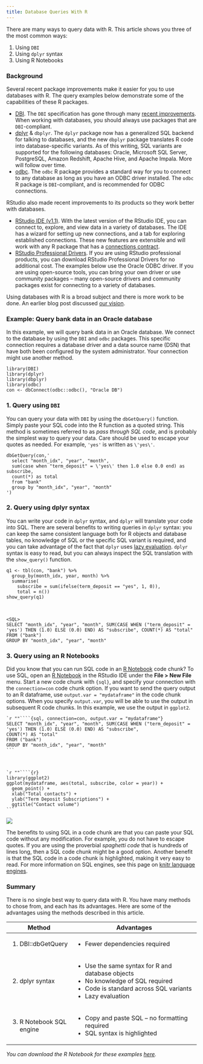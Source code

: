 ```yaml
---
title: Database Queries With R
---
```


There are many ways to query data with R. This article shows you three of the most common ways:

1. Using `DBI`
2. Using `dplyr` syntax
3. Using R Notebooks


### Background

Several recent package improvements make it easier for you to use databases with R. The query examples below demonstrate some of the capabilities of these R packages. 

* [DBI](/dbi). The `DBI` specification has gone through many [recent improvements](https://www.r-consortium.org/blog/2017/05/15/improving-dbi-a-retrospect). When working with databases, you should always use packages that are `DBI`-compliant.
* [dplyr](/dplyr) & `dbplyr`. The `dplyr` package now has a generalized SQL backend for talking to databases, and the new `dbplyr` package translates R code into database-specific variants. As of this writing, SQL variants are supported for the following databases: Oracle, Microsoft SQL Server, PostgreSQL, Amazon Redshift, Apache Hive, and Apache Impala. More will follow over time.
* [odbc](/odbc). The `odbc` R package provides a standard way for you to connect to any database as long as you have an ODBC driver installed. The `odbc` R package is `DBI`-compliant, and is recommended for ODBC connections.

RStudio also made recent improvements to its products so they work better with databases.

* [RStudio IDE (v1.1)](/connections). With the latest version of the RStudio IDE, you can connect to, explore, and view data in a variety of databases. The IDE has a wizard for setting up new connections, and a tab for exploring established connections. These new features are extensible and will work with any R package that has a [connections contract](/advanced/contract/).
* [RStudio Professional Drivers](/rstudio/pro-drivers/). If you are using RStudio professional products, you can download RStudio Professional Drivers for no additional cost. The examples below use the Oracle ODBC driver. If you are using open-source tools, you can bring your own driver or use community packages -- many open-source drivers and community packages exist for connecting to a variety of databases.

Using databases with R is a broad subject and there is more work to be done. An earlier blog post discussed [our vision](https://blog.rstudio.com/2017/06/27/dbplyr-1-1-0/). 

### Example: Query bank data in an Oracle database

In this example, we will query bank data in an Oracle database. We connect to the database by using the `DBI` and `odbc` packages. This specific connection requires a database driver and a data source name (DSN) that have both been configured by the system administrator. Your connection might use another method.

```
library(DBI)
library(dplyr)
library(dbplyr)
library(odbc)
con <- dbConnect(odbc::odbc(), "Oracle DB")
```

### 1. Query using `DBI`

You can query your data with `DBI` by using the `dbGetQuery()` function. Simply paste your SQL code into the R function as a quoted string. This method is sometimes referred to as *pass through SQL code*, and is probably the simplest way to query your data. Care should be used to escape your quotes as needed. For example, `'yes'` is written as `\'yes\'`.

```
dbGetQuery(con,'
  select "month_idx", "year", "month",
  sum(case when "term_deposit" = \'yes\' then 1.0 else 0.0 end) as subscribe,
  count(*) as total
  from "bank"
  group by "month_idx", "year", "month"
')
```

### 2. Query using dplyr syntax

You can write your code in `dplyr` syntax, and `dplyr` will translate your code into SQL. There are several benefits to writing queries in `dplyr` syntax: you can keep the same consistent language both for R objects and database tables, no knowledge of SQL or the specific SQL variant is required, and you can take advantage of the fact that `dplyr` uses [lazy evaluation](http://dbplyr.tidyverse.org/articles/dbplyr.html). `dplyr` syntax is easy to read, but you can always inspect the SQL translation with the `show_query()` function.

```
q1 <- tbl(con, "bank") %>%
  group_by(month_idx, year, month) %>%
  summarise(
    subscribe = sum(ifelse(term_deposit == "yes", 1, 0)),
    total = n())
show_query(q1)
```
<br/>
```
<SQL>
SELECT "month_idx", "year", "month", SUM(CASE WHEN ("term_deposit" = 'yes') THEN (1.0) ELSE (0.0) END) AS "subscribe", COUNT(*) AS "total"
FROM ("bank") 
GROUP BY "month_idx", "year", "month"
```

### 3. Query using an R Notebooks

Did you know that you can run SQL code in an [R Notebook](http://rmarkdown.rstudio.com/r_notebooks.html) code chunk? To use SQL, open an [R Notebook](http://rmarkdown.rstudio.com/r_notebooks.html) in the RStudio IDE under the **File > New File** menu. Start a new code chunk with `{sql}`, and specify your connection with the `connection=con` code chunk option. If you want to send the query output to an R dataframe, use `output.var = "mydataframe"` in the code chunk options. When you specify `output.var`, you will be able to use the output in subsequent R code chunks. In this example, we use the output in `ggplot2`.

````
`r ""````{sql, connection=con, output.var = "mydataframe"}
SELECT "month_idx", "year", "month", SUM(CASE WHEN ("term_deposit" = 'yes') THEN (1.0) ELSE (0.0) END) AS "subscribe",
COUNT(*) AS "total"
FROM ("bank") 
GROUP BY "month_idx", "year", "month"
```
````
<br/>
````
`r ""````{r}
library(ggplot2)
ggplot(mydataframe, aes(total, subscribe, color = year)) +
  geom_point() +
  xlab("Total contacts") +
  ylab("Term Deposit Subscriptions") +
  ggtitle("Contact volume")
```
````

![](/images/bankggplot.png)

The benefits to using SQL in a code chunk are that you can paste your SQL code without any modification. For example, you do not have to escape quotes. If you are using the proverbial *spaghetti code* that is hundreds of lines long, then a SQL code chunk might be a good option. Another benefit is that the SQL code in a code chunk is highlighted, making it very easy to read. For more information on SQL engines, see this page on [knitr language engines](http://rmarkdown.rstudio.com/authoring_knitr_engines.html).

### Summary

There is no single best way to query data with R. You have many methods to chose from, and each has its advantages. Here are some of the advantages using the methods described in this article.

+--------------------------+--------------------------------------------------+
| Method                   | Advantages                                       |
+==========================+==================================================+
| 1. DBI::dbGetQuery       | - Fewer dependencies required                    |
+--------------------------+--------------------------------------------------+
| 2. dplyr syntax          | - Use the same syntax for R and database objects |
|                          | - No knowledge of SQL required                   |
|                          | - Code is standard across SQL variants           |
|                          | - Lazy evaluation                                |
+--------------------------+--------------------------------------------------+
| 3. R Notebook SQL engine | - Copy and paste SQL -- no formatting required   |
|                          | - SQL syntax is highlighted                      |
+--------------------------+--------------------------------------------------+

*You can download the R Notebook for these examples [here](http://rpubs.com/nwstephens/318586).*
